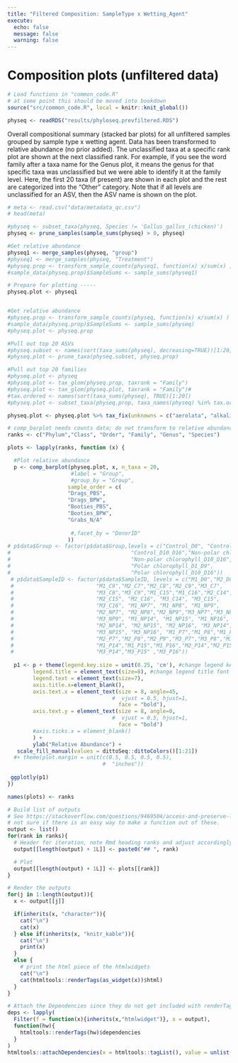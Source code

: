 ```yaml
---
title: "Filtered Composition: SampleType x Wetting_Agent"
execute:
  echo: false
  message: false
  warning: false
---
```


# Composition plots (unfiltered data)

```r
# Load functions in "common_code.R"
# at some point this should be moved into bookdown
source("src/common_code.R", local = knitr::knit_global())
```

```r
physeq <- readRDS("results/phyloseq.prevfiltered.RDS")
```

Overall compositional summary (stacked bar plots) for all unfiltered samples grouped by sample type x wetting agent. Data has been transformed to relative abundance (no prior added). The unclassified taxa at a specific rank plot are shown at the next classified rank. For example, if you see the word family after a taxa name for the Genus plot, it means the genus for that specific taxa was unclassified but we were able to identify it at the family level. Here, the first 20 taxa (if present) are shown in each plot and the rest are categorized into the "Other" category. Note that if all levels are unclassified for an ASV, then the ASV name is shown on the plot.


```r
# meta <- read.csv("data/metadata_qc.csv")
# head(meta)

#physeq <- subset_taxa(physeq, Species != 'Gallus_gallus_(chicken)')
physeq <- prune_samples(sample_sums(physeq) > 0, physeq)

#Get relative abundance
physeq1 <- merge_samples(physeq, "group")
#physeq1 <- merge_samples(physeq, "Treatment")
#physeq.prop <- transform_sample_counts(physeq1, function(x) x/sum(x) )
#sample_data(physeq.prop)$SampleSums <- sample_sums(physeq1)

# Prepare for plotting -----
physeq.plot <- physeq1


#Get relative abundance
#physeq.prop <- transform_sample_counts(physeq, function(x) x/sum(x) )
#sample_data(physeq.prop)$SampleSums <- sample_sums(physeq)
#physeq.plot <- physeq.prop

#Pull out top 20 ASVs
#physeq.subset <- names(sort(taxa_sums(physeq), decreasing=TRUE))[1:20]
#physeq.plot <- prune_taxa(physeq.subset, physeq.prop)

#Pull out top 20 families
#physeq.plot <- physeq
#physeq.plot <- tax_glom(physeq.prop, taxrank = "Family")
#physeq.plot <- tax_glom(physeq.plot, taxrank = "Family")#
#tax.ordered <- names(sort(taxa_sums(physeq), TRUE)[1:20])
#physeq.plot <- subset_taxa(physeq.prop, taxa_names(physeq) %in% tax.ordered)

physeq.plot <- physeq.plot %>% tax_fix(unknowns = c("aerolata", "alkalitolerans", "ginsenosidimutans", "niabensis", "radiotolerans", "turicensis","Unclassified","Unknown Family","agariperforans", "agri", "ginsengisoli", "humi", "koreensis", "kribbensis", "luteus", "massiliensis", "populi", "soli", "terrae"))


```

```r
# comp_barplot needs counts data; do not transform to relative abundance; it internally does that for you
ranks <- c("Phylum","Class", "Order", "Family", "Genus", "Species")

plots <- lapply(ranks, function (x) { 

  #Plot relative abundance
  p <- comp_barplot(physeq.plot, x, n_taxa = 20, 
                    #label = "Group",
                    #group_by = "Group",
                   sample_order = c(
                   "Drags_PBS",
                   "Drags_BPW",
                   "Booties_PBS",
                   "Booties_BPW", 
                   "Grabs_N/A"
                   
                    #,facet_by = "DonorID"
                   ))
# p$data$Group <- factor(p$data$Group,levels = c("Control_D0", "Control_D1_D9",
#                                      "Control_D10_D16","Non-polar chlorophyll_D1_D9",
#                                      "Non-polar chlorophyll_D10_D16",
#                                      "Polar chlorophyll_D1_D9",
#                                      "Polar chlorophyll_D10_D16"))
 # p$data$SampleID <- factor(p$data$SampleID, levels = c("M1_D0","M2_D0","M3_D0", "M1_C7","M1_C8",
 #                          "M1_C9","M2_C7","M2_C8","M2_C9","M3_C7",
 #                          "M3_C8","M3_C9","M1_C15","M1_C16","M2_C14",
 #                          "M2_C15", "M2_C16", "M3_C14", "M3_C15", 
 #                          "M3_C16", "M1_NP7", "M1_NP8", "M1_NP9", 
 #                          "M2_NP7", "M2_NP8","M2_NP9","M3_NP7","M3_NP8",
 #                          "M3_NP9", "M1_NP14", "M1_NP15", "M1_NP16",
 #                          "M2_NP14", "M2_NP15", "M2_NP16", "M3_NP14",
 #                          "M3_NP15", "M3_NP16", "M1_P7","M1_P8","M1_P9",
 #                          "M2_P7","M2_P8","M2_P9","M3_P7","M3_P8","M3_P9",
 #                          "M1_P14","M1_P15","M1_P16","M2_P14","M2_P15","M2_P16",
 #                          "M3_P14","M3_P15" ,"M3_P16")) 
                                                                  
  p1 <- p + theme(legend.key.size = unit(0.25, 'cm'), #change legend key size
        legend.title = element_text(size=8), #change legend title font size
        legend.text = element_text(size=7),
        axis.title.x=element_blank(),
        axis.text.x = element_text(size = 8, angle=45, 
                                 #  vjust = 0.5, hjust=1,
                                   face = "bold"),
        axis.text.y = element_text(size = 8, angle=0, 
                                 #  vjust = 0.5, hjust=1,
                                   face = "bold")
        #axis.ticks.x = element_blank()
        ) +
        ylab("Relative Abundance") +
   scale_fill_manual(values = dittoSeq::dittoColors()[1:21])
  #+ theme(plot.margin = unit(c(0.5, 0.5, 0.5, 0.5), 
                              #  "inches"))
  
 ggplotly(p1)
})

names(plots) <- ranks

# Build list of outputs
# See https://stackoverflow.com/questions/9469504/access-and-preserve-list-names-in-lapply-function for example
# not sure if there is an easy way to make a function out of these.
output <- list()
for(rank in ranks){
  # Header for iteration, note Rmd heading ranks and adjust accordingly
  output[[length(output) + 1L]] <- paste0("## ", rank)

  # Plot
  output[[length(output) + 1L]] <- plots[[rank]]
}

# Render the outputs
for(j in 1:length(output)){
  x <- output[[j]]

  if(inherits(x, "character")){
    cat("\n")
    cat(x)
  } else if(inherits(x, "knitr_kable")){
    cat("\n")
    print(x)
  }
  else {
    # print the html piece of the htmlwidgets
    cat("\n")
    cat(htmltools::renderTags(as_widget(x))$html)
  }
}
```

```r
# Attach the Dependencies since they do not get included with renderTags(...)$html
deps <- lapply(
  Filter(f = function(x){inherits(x,"htmlwidget")}, x = output),
  function(hw){
    htmltools::renderTags(hw)$dependencies
  }
)
htmltools::attachDependencies(x = htmltools::tagList(), value = unlist(deps,recursive=FALSE))
```

<!-- ## Separated by Time Point -->

<!-- ```{r, warning=FALSE} -->

<!-- # meta <- read.csv("data/metadata_qc.csv") -->

<!-- # head(meta) -->

<!-- #physeq <- subset_taxa(physeq, Species != 'Gallus_gallus_(chicken)') -->

<!-- physeq <- prune_samples(sample_sums(physeq) > 0, physeq) -->

<!-- #Get relative abundance -->

<!-- physeq1 <- merge_samples(physeq, "group") -->

<!-- physeq.prop <- transform_sample_counts(physeq1, function(x) x/sum(x) ) -->

<!-- sample_data(physeq.prop)$SampleSums <- sample_sums(physeq1) -->

<!-- # Prepare for plotting ----- -->

<!-- physeq.plot <- physeq.prop -->

<!-- #Get relative abundance -->

<!-- #physeq.prop <- transform_sample_counts(physeq, function(x) x/sum(x) ) -->

<!-- #sample_data(physeq.prop)$SampleSums <- sample_sums(physeq) -->

<!-- #physeq.plot <- physeq.prop -->

<!-- #Pull out top 20 ASVs -->

<!-- #physeq.subset <- names(sort(taxa_sums(physeq), decreasing=TRUE))[1:20] -->

<!-- #physeq.plot <- prune_taxa(physeq.subset, physeq.prop) -->

<!-- #Pull out top 20 families -->

<!-- physeq.plot <- tax_glom(physeq.prop, taxrank = "Family") -->

<!-- #tax.ordered <- names(sort(taxa_sums(physeq), TRUE)[1:20]) -->

<!-- #physeq.plot <- subset_taxa(physeq.prop, taxa_names(physeq) %in% tax.ordered) -->

<!-- physeq.plot <- physeq.plot %>% tax_fix(unknowns = c("Unclassified")) -->

<!-- physeq.plot <-  physeq.plot %>% tax_fix(unknowns = c("Incertae Sedis")) -->

<!-- physeq.plot <-  physeq.plot %>% tax_fix(unknowns = c("Incertae Sedis Genus", "bacterium", "finegoldii", "intestinalis", "massiliensis", "obesi")) -->

<!-- #rownames(sample_data(physeq.plot)) <- rownames(tmp2) -->

<!-- ``` -->

<!-- ```{r, results='asis', fig.keep='all', message = FALSE, warning = FALSE, echo = FALSE} -->

<!-- ranks <- c("Phylum","Class", "Order", "Family", "Genus", "Species") -->

<!-- plots <- lapply(ranks, function (x) {  -->

<!--   #Plot relative abundance -->

<!--   p <- comp_barplot(physeq.plot, x, n_taxa = 20) -->

<!--   p1 <- p + theme(legend.key.size = unit(0.25, 'cm'), #change legend key size -->

<!--         legend.title = element_text(size=6), #change legend title font size -->

<!--         legend.text = element_text(size=6), -->

<!--         axis.title.x=element_blank(), -->

<!--         axis.text.x = element_text(size = 8, angle=45, vjust = 0.5, hjust=1), -->

<!--         axis.ticks.x = element_blank()) + -->

<!--         ylab("Relative Abundance") + -->

<!--    scale_fill_manual(values = dittoSeq::dittoColors()[1:21]) -->

<!--  ggplotly(p1) -->

<!-- }) -->

<!-- names(plots) <- ranks -->

<!-- # Build list of outputs -->

<!-- # See https://stackoverflow.com/questions/9469504/access-and-preserve-list-names-in-lapply-function for example -->

<!-- # not sure if there is an easy way to make a function out of these. -->

<!-- output <- list() -->

<!-- for(rank in ranks){ -->

<!--   # Header for iteration, note Rmd heading ranks and adjust accordingly -->

<!--   output[[length(output) + 1L]] <- paste0("## ", rank) -->

<!--   # Plot -->

<!--   output[[length(output) + 1L]] <- plots[[rank]] -->

<!-- } -->

<!-- # Render the outputs -->

<!-- for(j in 1:length(output)){ -->

<!--   x <- output[[j]] -->

<!--   if(inherits(x, "character")){ -->

<!--     cat("\n") -->

<!--     cat(x) -->

<!--   } else if(inherits(x, "knitr_kable")){ -->

<!--     cat("\n") -->

<!--     print(x) -->

<!--   } -->

<!--   else { -->

<!--     # print the html piece of the htmlwidgets -->

<!--     cat("\n") -->

<!--     cat(htmltools::renderTags(as_widget(x))$html) -->

<!--   } -->

<!-- } -->

<!-- ``` -->
